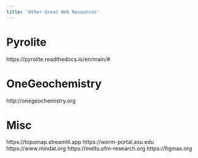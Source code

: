 ```yaml
---
title: 'Other Great Web Resources' 
---
```


# Pyrolite

https://pyrolite.readthedocs.io/en/main/#


# OneGeochemistry

http://onegeochemistry.org

# Misc
https://topomap.streamlit.app
https://worm-portal.asu.edu
https://www.mindat.org
https://melts.ofm-research.org
https://figmas.org

<!-- 
https://course.fast.ai 
https://handbookofmineralogy.org/pdf-search/
http://www.science.smith.edu/~jbrady/petrology/tour.php
http://www.minsocam.org/msa/Teaching_Resources.html

https://ugacollections.recollectcms.com/pages/allard
https://discourse.specifysoftware.org/t/about-the-geospecify-project-category/1026
-->